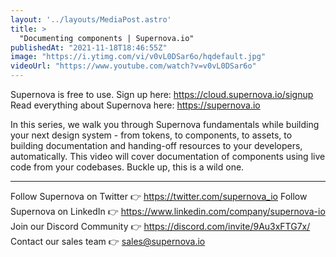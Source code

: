 ```yaml
---
layout: '../layouts/MediaPost.astro'
title: >
  "Documenting components | Supernova.io"
publishedAt: "2021-11-18T18:46:55Z"
image: "https://i.ytimg.com/vi/v0vL0DSar6o/hqdefault.jpg"
videoUrl: "https://www.youtube.com/watch?v=v0vL0DSar6o"
---
```

Supernova is free to use. Sign up here: https://cloud.supernova.io/signup
Read everything about Supernova here: https://supernova.io

In this series, we walk you through Supernova fundamentals while building your next design system - from tokens, to components, to assets, to building documentation and handing-off resources to your developers, automatically. This video will cover documentation of components using live code from your codebases. Buckle up, this is a wild one.

--------

Follow Supernova on Twitter 👉 https://twitter.com/supernova_io
Follow Supernova on LinkedIn 👉  https://www.linkedin.com/company/supernova-io
Join our Discord Community 👉 https://discord.com/invite/9Au3xFTG7x/
Contact our sales team 👉 sales@supernova.io
